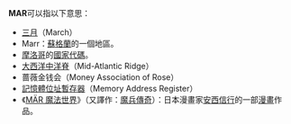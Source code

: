 '''MAR'''可以指以下意思：
* [[三月|三月]]（March）
* Marr：[[蘇格蘭|蘇格蘭]]的一個地區。
* [[摩洛哥|摩洛哥]]的[[ISO_3166-1|國家代碼]]。
* [[大西洋中洋脊|大西洋中洋脊]]（Mid-Atlantic Ridge）
* 蔷薇金钱会（Money Association of Rose）
* [[記憶體位址暫存器|記憶體位址暫存器]]（Memory Address Register）
* 《[[MÄR_魔法世界|MÄR 魔法世界]]》（又譯作：[[魔兵傳奇|魔兵傳奇]]）：日本漫畫家[[安西信行|安西信行]]的一部[[漫畫|漫畫]]作品。
{{disambig|Cat=三字拉丁字母缩写消歧义}}
